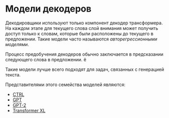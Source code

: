 # Модели декодеров

<CourseFloatingBanner
    chapter={1}
    classNames="absolute z-10 right-0 top-0"
/>

<Youtube id="d_ixlCubqQw" />

Декодировщики используют только компонент декодер трансформера. На каждом этапе для текущего слова слой внимания может получить доступ только к словам, которые были расположены до текущего в предложении. Такие модели часто называются *авторегрессионными моделями*.

Процесс предобучения декодеров обычно заключается в предсказании следующего слова в предложении. ё

Такие модели лучше всего подходят для задач, связанных с генерацией текста. 

Представителями этого семейства моделей являются:

- [CTRL](https://huggingface.co/transformers/model_doc/ctrl.html)
- [GPT](https://huggingface.co/docs/transformers/model_doc/openai-gpt)
- [GPT-2](https://huggingface.co/transformers/model_doc/gpt2.html)
- [Transformer XL](https://huggingface.co/transformers/model_doc/transformerxl.html)
